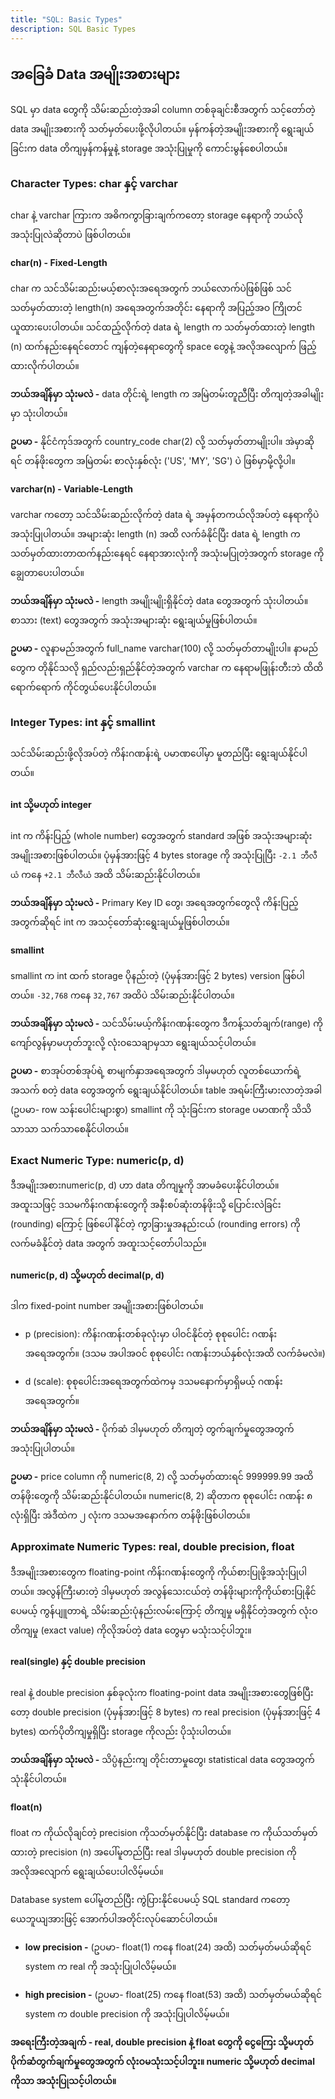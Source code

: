 ```yaml
---
title: "SQL: Basic Types"
description: SQL Basic Types
---
```


## အခြေခံ Data အမျိုးအစားများ

SQL မှာ data တွေကို သိမ်းဆည်းတဲ့အခါ column တစ်ခုချင်းစီအတွက် သင့်တော်တဲ့ data အမျိုးအစားကို သတ်မှတ်ပေးဖို့လိုပါတယ်။ 
မှန်ကန်တဲ့အမျိုးအစားကို ရွေးချယ်ခြင်းက data တိကျမှန်ကန်မှုနဲ့ storage အသုံးပြုမှုကို ကောင်းမွန်စေပါတယ်။ 


### Character Types: char နှင့် varchar
char နဲ့ varchar ကြားက အဓိကကွာခြားချက်ကတော့ storage နေရာကို ဘယ်လိုအသုံးပြုလဲဆိုတာပဲ ဖြစ်ပါတယ်။

#### char(n) - Fixed-Length
char က သင်သိမ်းဆည်းမယ့်စာလုံးအရေအတွက် ဘယ်လောက်ပဲဖြစ်ဖြစ် သင်သတ်မှတ်ထားတဲ့ length(n) အရေအတွက်အတိုင်း နေရာကို အပြည့်အဝ ကြိုတင်ယူထားပေးပါတယ်။ 
သင်ထည့်လိုက်တဲ့ data ရဲ့ length က သတ်မှတ်ထားတဲ့ length (n) ထက်နည်းနေရင်တောင် ကျန်တဲ့နေရာတွေကို space တွေနဲ့ အလိုအလျောက် ဖြည့်ထားလိုက်ပါတယ်။

**ဘယ်အချိန်မှာ သုံးမလဲ -** data တိုင်းရဲ့ length က အမြဲတမ်းတူညီပြီး တိကျတဲ့အခါမျိုးမှာ သုံးပါတယ်။

**ဥပမာ -** နိုင်ငံကုဒ်အတွက် country_code char(2) လို့ သတ်မှတ်တာမျိုးပါ။ အဲမှာဆိုရင် တန်ဖိုးတွေက အမြဲတမ်း စာလုံးနှစ်လုံး ('US', 'MY', 'SG') ပဲ ဖြစ်မှာမို့လို့ပါ။

#### varchar(n) - Variable-Length
varchar ကတော့ သင်သိမ်းဆည်းလိုက်တဲ့ data ရဲ့ အမှန်တကယ်လိုအပ်တဲ့ နေရာကိုပဲ အသုံးပြုပါတယ်။
အများဆုံး length (n) အထိ လက်ခံနိုင်ပြီး data ရဲ့ length က သတ်မှတ်ထားတာထက်နည်းနေရင် နေရာအားလုံးကို အသုံးမပြုတဲ့အတွက် storage ကို ချွေတာပေးပါတယ်။

**ဘယ်အချိန်မှာ သုံးမလဲ -** length အမျိုးမျိုးရှိနိုင်တဲ့ data တွေအတွက် သုံးပါတယ်။ စာသား (text) တွေအတွက် အသုံးအများဆုံး ရွေးချယ်မှုဖြစ်ပါတယ်။

**ဥပမာ -** လူနာမည်အတွက် full_name varchar(100) လို့ သတ်မှတ်တာမျိုးပါ။ 
နာမည်တွေက တိုနိုင်သလို ရှည်လည်းရှည်နိုင်တဲ့အတွက် varchar က နေရာမဖြုန်းတီးဘဲ ထိထိရောက်ရောက် ကိုင်တွယ်ပေးနိုင်ပါတယ်။


### Integer Types: int နှင့် smallint
သင်သိမ်းဆည်းဖို့လိုအပ်တဲ့ ကိန်းဂဏန်းရဲ့ ပမာဏပေါ်မှာ မူတည်ပြီး ရွေးချယ်နိုင်ပါတယ်။

#### int သို့မဟုတ် integer
int က ကိန်းပြည့် (whole number) တွေအတွက် standard အဖြစ် အသုံးအများဆုံး အမျိုးအစားဖြစ်ပါတယ်။ ပုံမှန်အားဖြင့် 4 bytes storage ကို အသုံးပြုပြီး `-2.1 ဘီလီယံ` ကနေ `+2.1 ဘီလီယံ` အထိ သိမ်းဆည်းနိုင်ပါတယ်။

**ဘယ်အချိန်မှာ သုံးမလဲ -** Primary Key ID တွေ၊ အရေအတွက်တွေလို ကိန်းပြည့်အတွက်ဆိုရင် int က အသင့်တော်ဆုံးရွေးချယ်မှုဖြစ်ပါတယ်။

#### smallint

smallint က int ထက် storage ပိုနည်းတဲ့ (ပုံမှန်အားဖြင့် 2 bytes) version ဖြစ်ပါတယ်။ `-32,768` ကနေ `32,767` အထိပဲ သိမ်းဆည်းနိုင်ပါတယ်။

**ဘယ်အချိန်မှာ သုံးမလဲ -** သင်သိမ်းမယ့်ကိန်းဂဏန်းတွေက ဒီကန့်သတ်ချက်(range) ကို ကျော်လွန်မှာမဟုတ်ဘူးလို့ လုံးဝသေချာမှသာ ရွေးချယ်သင့်ပါတယ်။ 

**ဥပမာ -** စာအုပ်တစ်အုပ်ရဲ့ စာမျက်နှာအရေအတွက် ဒါမှမဟုတ် လူတစ်ယောက်ရဲ့အသက် စတဲ့ data တွေအတွက် ရွေးချယ်နိုင်ပါတယ်။ table အရမ်းကြီးမားလာတဲ့အခါ (ဥပမာ- row သန်းပေါင်းများစွာ) smallint ကို သုံးခြင်းက storage ပမာဏကို သိသိသာသာ သက်သာစေနိုင်ပါတယ်။

### Exact Numeric Type: numeric(p, d)
ဒီအမျိုးအစားnumeric(p, d) ဟာ data တိကျမှုကို အာမခံပေးနိုင်ပါတယ်။ အထူးသဖြင့် ဒသမကိန်းဂဏန်းတွေကို အနီးစပ်ဆုံးတန်ဖိုးသို့ ပြောင်းလဲခြင်း (rounding) ကြောင့် ဖြစ်ပေါ်နိုင်တဲ့ ကွာခြားမှုအနည်းငယ် (rounding errors) ကို လက်မခံနိုင်တဲ့ data အတွက် အထူးသင့်တော်ပါသည်။

#### numeric(p, d) သို့မဟုတ် decimal(p, d)

ဒါက fixed-point number အမျိုးအစားဖြစ်ပါတယ်။

- p (precision): ကိန်းဂဏန်းတစ်ခုလုံးမှာ ပါဝင်နိုင်တဲ့ စုစုပေါင်း ဂဏန်းအရေအတွက်။ (ဒသမ အပါအဝင် စုစုပေါင်း ဂဏန်းဘယ်နှစ်လုံးအထိ လက်ခံမလဲ။)

- d (scale): စုစုပေါင်းအရေအတွက်ထဲကမှ ဒသမနောက်မှာရှိမယ့် ဂဏန်းအရေအတွက်။

**ဘယ်အချိန်မှာ သုံးမလဲ -** ပိုက်ဆံ ဒါမှမဟုတ် တိကျတဲ့ တွက်ချက်မှုတွေအတွက် အသုံးပြုပါတယ်။

**ဥပမာ -** price column ကို numeric(8, 2) လို့ သတ်မှတ်ထားရင် 999999.99 အထိ တန်ဖိုးတွေကို သိမ်းဆည်းနိုင်ပါတယ်။ numeric(8, 2) ဆိုတာက စုစုပေါင်း ဂဏန်း ၈ လုံးရှိပြီး အဲဒီထဲက ၂ လုံးက ဒသမအနောက်က တန်ဖိုးဖြစ်ပါတယ်။

### Approximate Numeric Types: real, double precision, float
ဒီအမျိုးအစားတွေက floating-point ကိန်းဂဏန်းတွေကို ကိုယ်စားပြုဖို့အသုံးပြုပါတယ်။ အလွန်ကြီးမားတဲ့ ဒါမှမဟုတ် အလွန်သေးငယ်တဲ့ တန်ဖိုးများကိုကိုယ်စားပြုနိုင်ပေမယ့် ကွန်ပျူတာရဲ့ သိမ်းဆည်းပုံနည်းလမ်းကြောင့် 
တိကျမှု မရှိနိုင်တဲ့အတွက် လုံးဝတိကျမှု (exact value) ကိုလိုအပ်တဲ့ data တွေမှာ မသုံးသင့်ပါဘူး။

#### real(single) နှင့် double precision
real နဲ့ double precision နှစ်ခုလုံးက floating-point data အမျိုးအစားတွေဖြစ်ပြီးတော့
double precision (ပုံမှန်အားဖြင့် 8 bytes) က real precision (ပုံမှန်အားဖြင့် 4 bytes) ထက်ပိုတိကျမှုရှိပြီး storage ကိုလည်း ပိုသုံးပါတယ်။

**ဘယ်အချိန်မှာ သုံးမလဲ -** သိပ္ပံနည်းကျ တိုင်းတာမှုတွေ၊ statistical data တွေအတွက် သုံးနိုင်ပါတယ်။

#### float(n)
float က ကိုယ်လိုချင်တဲ့ precision ကိုသတ်မှတ်နိုင်ပြီး database က ကိုယ်သတ်မှတ်ထားတဲ့ precision (n) အပေါ်မူတည်ပြီး real ဒါမှမဟုတ် double precision ကို အလိုအလျောက် ရွေးချယ်ပေးပါလိမ့်မယ်။

Database system ပေါ်မူတည်ပြီး ကွဲပြားနိုင်ပေမယ့် SQL standard ကတော့ ယေဘူယျအားဖြင့် အောက်ပါအတိုင်းလုပ်ဆောင်ပါတယ်။

- **low precision -** (ဥပမာ- float(1) ကနေ float(24) အထိ) သတ်မှတ်မယ်ဆိုရင် system က real ကို အသုံးပြုပါလိမ့်မယ်။

- **high precision -** (ဥပမာ- float(25) ကနေ float(53) အထိ) သတ်မှတ်မယ်ဆိုရင် system က double precision ကို အသုံးပြုပါလိမ့်မယ်။

**အရေးကြီးတဲ့အချက် - real, double precision နဲ့ float တွေကို ငွေကြေး သို့မဟုတ် ပိုက်ဆံတွက်ချက်မှုတွေအတွက် လုံးဝမသုံးသင့်ပါဘူး။  numeric သို့မဟုတ် decimal ကိုသာ အသုံးပြုသင့်ပါတယ်။**
